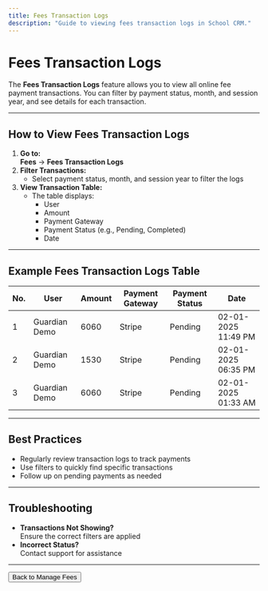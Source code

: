 ```yaml
---
title: Fees Transaction Logs
description: "Guide to viewing fees transaction logs in School CRM."
---
```


# Fees Transaction Logs

The **Fees Transaction Logs** feature allows you to view all online fee payment transactions. You can filter by payment status, month, and session year, and see details for each transaction.

---

## How to View Fees Transaction Logs

1. **Go to:**  
   **Fees** → **Fees Transaction Logs**
2. **Filter Transactions:**
   - Select payment status, month, and session year to filter the logs
3. **View Transaction Table:**
   - The table displays:
     - User
     - Amount
     - Payment Gateway
     - Payment Status (e.g., Pending, Completed)
     - Date

---

## Example Fees Transaction Logs Table

| No. | User          | Amount | Payment Gateway | Payment Status | Date                |
|-----|---------------|--------|-----------------|---------------|---------------------|
| 1   | Guardian Demo | 6060   | Stripe          | Pending       | 02-01-2025 11:49 PM |
| 2   | Guardian Demo | 1530   | Stripe          | Pending       | 02-01-2025 06:35 PM |
| 3   | Guardian Demo | 6060   | Stripe          | Pending       | 02-01-2025 01:33 AM |

---

## Best Practices
- Regularly review transaction logs to track payments
- Use filters to quickly find specific transactions
- Follow up on pending payments as needed

---

## Troubleshooting
- **Transactions Not Showing?**  
  Ensure the correct filters are applied
- **Incorrect Status?**  
  Contact support for assistance

---

<Button href="/fee/manage-fee" variant="primary">
  Back to Manage Fees
</Button> 
